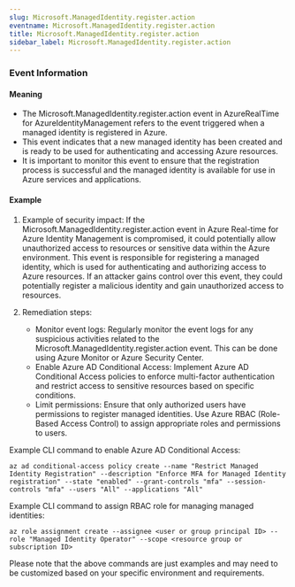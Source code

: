 ```yaml
--- 
slug: Microsoft.ManagedIdentity.register.action
eventname: Microsoft.ManagedIdentity.register.action
title: Microsoft.ManagedIdentity.register.action
sidebar_label: Microsoft.ManagedIdentity.register.action
---
```

                       
### Event Information

#### Meaning

- The Microsoft.ManagedIdentity.register.action event in AzureRealTime for AzureIdentityManagement refers to the event triggered when a managed identity is registered in Azure.
- This event indicates that a new managed identity has been created and is ready to be used for authenticating and accessing Azure resources.
- It is important to monitor this event to ensure that the registration process is successful and the managed identity is available for use in Azure services and applications.

#### Example

1. Example of security impact: If the Microsoft.ManagedIdentity.register.action event in Azure Real-time for Azure Identity Management is compromised, it could potentially allow unauthorized access to resources or sensitive data within the Azure environment. This event is responsible for registering a managed identity, which is used for authenticating and authorizing access to Azure resources. If an attacker gains control over this event, they could potentially register a malicious identity and gain unauthorized access to resources.

2. Remediation steps:
   - Monitor event logs: Regularly monitor the event logs for any suspicious activities related to the Microsoft.ManagedIdentity.register.action event. This can be done using Azure Monitor or Azure Security Center.
   - Enable Azure AD Conditional Access: Implement Azure AD Conditional Access policies to enforce multi-factor authentication and restrict access to sensitive resources based on specific conditions.
   - Limit permissions: Ensure that only authorized users have permissions to register managed identities. Use Azure RBAC (Role-Based Access Control) to assign appropriate roles and permissions to users.

Example CLI command to enable Azure AD Conditional Access:
```
az ad conditional-access policy create --name "Restrict Managed Identity Registration" --description "Enforce MFA for Managed Identity registration" --state "enabled" --grant-controls "mfa" --session-controls "mfa" --users "All" --applications "All"
```

Example CLI command to assign RBAC role for managing managed identities:
```
az role assignment create --assignee <user or group principal ID> --role "Managed Identity Operator" --scope <resource group or subscription ID>
```

Please note that the above commands are just examples and may need to be customized based on your specific environment and requirements.


 